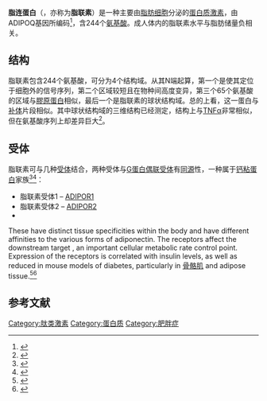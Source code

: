 {{roughtranslation|time=2019-01-23T07:14:18+00:00}}
{{Infobox_gene}}
'''脂连蛋白'''（{{lang-en|adiponectin}}，亦称为'''脂联素'''）是一种主要由[[脂肪组织|脂肪细胞]]分泌的[[蛋白质激素|蛋白质激素]]，由ADIPOQ基因所编码<ref name="pmid8619847">{{cite journal | author = Maeda K, Okubo K, Shimomura I, Funahashi T, Matsuzawa Y, Matsubara K | title = cDNA cloning and expression of a novel adipose specific collagen-like factor, apM1 (AdiPose Most abundant Gene transcript 1) | journal = Biochem. Biophys. Res. Commun. | volume = 221 | issue = 2 | pages = 286–9 |date=April 1996| pmid = 8619847 | doi = 10.1006/bbrc.1996.0587  }}</ref>，含244个[[氨基酸|氨基酸]]。成人体内的脂联素水平与脂肪储量负相关{{来源请求}}。

==结构==
脂联素包含244个氨基酸，可分为4个结构域。从其N端起算，第一个是使其定位于细胞外的信号序列，第二个区域较短且在物种间高度变异，第三个65个氨基酸的区域与[[膠原蛋白|膠原蛋白]]相似，最后一个是脂联素的球状结构域。总的上看，这一蛋白与[[补体|补体]]片段{{tsl|en|C1q||C1q}}相似。其中球状结构域的三维结构已经测定，结构上与[[肿瘤坏死因子-α|TNFα]]非常相似，但在氨基酸序列上却差异巨大<ref name="pmid9512423">{{cite journal | author = Shapiro L, Scherer PE | title = The crystal structure of a complement-1q family protein suggests an evolutionary link to tumor necrosis factor | journal = Curr. Biol. | volume = 8 | issue = 6 | pages = 335–8 |date=March 1998| pmid = 9512423 | doi = 10.1016/S0960-9822(98)70133-2 }}</ref>。

==受体==
脂联素可与几种[[受体_(生物化学)|受体]]结合，两种受体与[[G蛋白偶联受体|G蛋白偶联受体]]有[[同源|同源]]性，一种属于[[钙粘蛋白|钙粘蛋白]]家族<ref name="pmid12802337">{{vcite2 journal | vauthors = Yamauchi T, Kamon J, Ito Y, Tsuchida A, Yokomizo T, Kita S, Sugiyama T, Miyagishi M, Hara K, Tsunoda M, Murakami K, Ohteki T, Uchida S, Takekawa S, Waki H, Tsuno NH, Shibata Y, Terauchi Y, Froguel P, Tobe K, Koyasu S, Taira K, Kitamura T, Shimizu T, Nagai R, Kadowaki T | title = Cloning of adiponectin receptors that mediate antidiabetic metabolic effects | journal = Nature | volume = 423 | issue = 6941 | pages = 762–9 | year = 2003 | pmid = 12802337 | doi = 10.1038/nature01705 }}</ref><ref name="pmid15210937">{{vcite2 journal | vauthors = Hug C, Wang J, Ahmad NS, Bogan JS, Tsao TS, Lodish HF | title = T-cadherin is a receptor for hexameric and high-molecular-weight forms of Acrp30/adiponectin | journal = Proc. Natl. Acad. Sci. U.S.A. | volume = 101 | issue = 28 | pages = 10308–13 | year = 2004 | pmid = 15210937 | pmc = 478568 | doi = 10.1073/pnas.0403382101 }}</ref>：
* 脂联素受体1 – [[ADIPOR1|ADIPOR1]]
* 脂联素受体2 – [[ADIPOR2|ADIPOR2]]
* {{tsl|en|T-cadherin||T-cadherin - CDH13}}

These have distinct tissue specificities within the body and have different affinities to the various forms of adiponectin. The receptors affect the downstream target {{tsl|en|AMP-activated protein kinase||AMP kinase}}, an important cellular metabolic rate control point. Expression of the receptors is correlated with insulin levels, as well as reduced in mouse models of diabetes, particularly in [[骨骼肌|骨骼肌]] and adipose tissue.<ref name="pmid17052201">{{vcite2 journal | vauthors = Fang X, Sweeney G | title = Mechanisms regulating energy metabolism by adiponectin in obesity and diabetes | journal = Biochem. Soc. Trans. | volume = 34 | issue = Pt 5 | pages = 798–801 | year = 2006 | pmid = 17052201 | doi = 10.1042/BST0340798 }}</ref><ref name="pmid18222103">{{vcite2 journal | vauthors = Bonnard C, Durand A, Vidal H, Rieusset J | title = Changes in adiponectin, its receptors and AMPK activity in tissues of diet-induced diabetic mice | journal = Diabetes Metab. | volume = 34 | issue = 1 | pages = 52–61 | year = 2008 | pmid = 18222103 | doi = 10.1016/j.diabet.2007.09.006 }}</ref>

==参考文献==
{{reflist}}

{{激素}}
{{Orexigenics}}

[[Category:肽类激素|Category:肽类激素]]
[[Category:蛋白质|Category:蛋白质]]
[[Category:肥胖症|Category:肥胖症]]